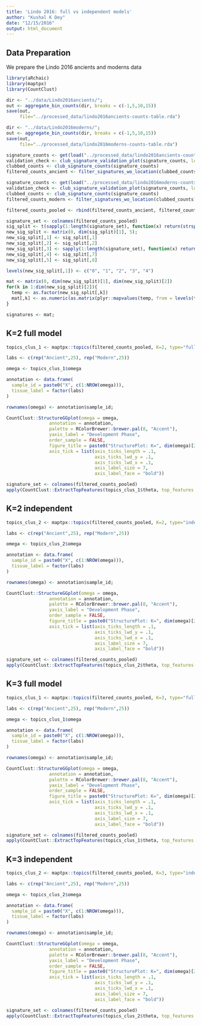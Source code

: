 ```yaml
---
title: 'Lindo 2016: full vs independent models'
author: "Kushal K Dey"
date: "12/15/2016"
output: html_document
---
```


## Data Preparation

We prepare the Lindo 2016 ancients and moderns data

```r
library(aRchaic)
library(maptpx)
library(CountClust)
```


```r
dir <- "../data/Lindo2016ancients/";
out <- aggregate_bin_counts(dir, breaks = c(-1,5,10,15))
save(out,
     file="../processed_data/lindo2016ancients-counts-table.rda")

dir <- "../data/Lindo2016moderns/";
out <- aggregate_bin_counts(dir, breaks = c(-1,5,10,15))
save(out,
     file="../processed_data/lindo2016moderns-counts-table.rda")

```


```r
signature_counts <- get(load("../processed_data/lindo2016ancients-counts-table.rda"))
validation_check <- club_signature_validation_plot(signature_counts, log=TRUE)
clubbed_counts <- club_signature_counts(signature_counts)
filtered_counts_ancient <- filter_signatures_wo_location(clubbed_counts);

signature_counts <- get(load("../processed_data/lindo2016moderns-counts-table.rda"))
validation_check <- club_signature_validation_plot(signature_counts, log=TRUE)
clubbed_counts <- club_signature_counts(signature_counts)
filtered_counts_modern <- filter_signatures_wo_location(clubbed_counts);

filtered_counts_pooled <- rbind(filtered_counts_ancient, filtered_counts_modern)

signature_set <- colnames(filtered_counts_pooled)
sig_split <- t(sapply(1:length(signature_set), function(x) return(strsplit(signature_set[x], "")[[1]])))
new_sig_split <- matrix(0, dim(sig_split)[1], 5);
new_sig_split[,1] <- sig_split[,1]
new_sig_split[,2] <- sig_split[,2]
new_sig_split[,3] <- sapply(1:length(signature_set), function(x) return(paste(sig_split[x,3:6], collapse="")))
new_sig_split[,4] <- sig_split[,7]
new_sig_split[,5] <- sig_split[,8]

levels(new_sig_split[,1]) <- c("0", "1", "2", "3", "4")

mat <- matrix(0, dim(new_sig_split)[1], dim(new_sig_split)[2])
for(k in 1:dim(new_sig_split)[2]){
  temp <- as.factor(new_sig_split[,k])
  mat[,k] <- as.numeric(as.matrix(plyr::mapvalues(temp, from = levels(temp), to = 0:(length(levels(temp))-1))))
}

signatures <- mat;

```

## K=2 full model

```r
topics_clus_1 <- maptpx::topics(filtered_counts_pooled, K=2, type="full", tol=10)

labs <- c(rep("Ancient",25), rep("Modern",25))

omega <- topics_clus_1$omega

annotation <- data.frame(
  sample_id = paste0("X", c(1:NROW(omega))),
  tissue_label = factor(labs)
)

rownames(omega) <- annotation$sample_id;

CountClust::StructureGGplot(omega = omega,
                annotation = annotation,
                palette = RColorBrewer::brewer.pal(8, "Accent"),
                yaxis_label = "Development Phase",
                order_sample = FALSE,
                figure_title = paste0("StructurePlot: K=", dim(omega)[2],", no C -> T / G -> A"),
                axis_tick = list(axis_ticks_length = .1,
                                 axis_ticks_lwd_y = .1,
                                 axis_ticks_lwd_x = .1,
                                 axis_label_size = 7,
                                 axis_label_face = "bold"))

signature_set <- colnames(filtered_counts_pooled)
apply(CountClust::ExtractTopFeatures(topics_clus_1$theta, top_features = 10, method="poisson", options="min"), c(1,2), function(x) signature_set[x])

```

## K=2 independent

```r
topics_clus_2 <- maptpx::topics(filtered_counts_pooled, K=2, type="independent", tol=10, signatures = signatures)

labs <- c(rep("Ancient",25), rep("Modern",25))

omega <- topics_clus_2$omega

annotation <- data.frame(
  sample_id = paste0("X", c(1:NROW(omega))),
  tissue_label = factor(labs)
)

rownames(omega) <- annotation$sample_id;

CountClust::StructureGGplot(omega = omega,
                annotation = annotation,
                palette = RColorBrewer::brewer.pal(8, "Accent"),
                yaxis_label = "Development Phase",
                order_sample = FALSE,
                figure_title = paste0("StructurePlot: K=", dim(omega)[2],", no C -> T / G -> A"),
                axis_tick = list(axis_ticks_length = .1,
                                 axis_ticks_lwd_y = .1,
                                 axis_ticks_lwd_x = .1,
                                 axis_label_size = 7,
                                 axis_label_face = "bold"))

signature_set <- colnames(filtered_counts_pooled)
apply(CountClust::ExtractTopFeatures(topics_clus_2$theta, top_features = 10, method="poisson", options="min"), c(1,2), function(x) signature_set[x])
```


## K=3 full model

```r
topics_clus_1 <- maptpx::topics(filtered_counts_pooled, K=3, type="full", tol=10)

labs <- c(rep("Ancient",25), rep("Modern",25))

omega <- topics_clus_1$omega

annotation <- data.frame(
  sample_id = paste0("X", c(1:NROW(omega))),
  tissue_label = factor(labs)
)

rownames(omega) <- annotation$sample_id;

CountClust::StructureGGplot(omega = omega,
                annotation = annotation,
                palette = RColorBrewer::brewer.pal(8, "Accent"),
                yaxis_label = "Development Phase",
                order_sample = FALSE,
                figure_title = paste0("StructurePlot: K=", dim(omega)[2],", no C -> T / G -> A"),
                axis_tick = list(axis_ticks_length = .1,
                                 axis_ticks_lwd_y = .1,
                                 axis_ticks_lwd_x = .1,
                                 axis_label_size = 7,
                                 axis_label_face = "bold"))

signature_set <- colnames(filtered_counts_pooled)
apply(CountClust::ExtractTopFeatures(topics_clus_1$theta, top_features = 10, method="poisson", options="min"), c(1,2), function(x) signature_set[x])

```

## K=3 independent

```r
topics_clus_2 <- maptpx::topics(filtered_counts_pooled, K=3, type="independent", tol=10, signatures = signatures)

labs <- c(rep("Ancient",25), rep("Modern",25))

omega <- topics_clus_2$omega

annotation <- data.frame(
  sample_id = paste0("X", c(1:NROW(omega))),
  tissue_label = factor(labs)
)

rownames(omega) <- annotation$sample_id;

CountClust::StructureGGplot(omega = omega,
                annotation = annotation,
                palette = RColorBrewer::brewer.pal(8, "Accent"),
                yaxis_label = "Development Phase",
                order_sample = FALSE,
                figure_title = paste0("StructurePlot: K=", dim(omega)[2],", no C -> T / G -> A"),
                axis_tick = list(axis_ticks_length = .1,
                                 axis_ticks_lwd_y = .1,
                                 axis_ticks_lwd_x = .1,
                                 axis_label_size = 7,
                                 axis_label_face = "bold"))

signature_set <- colnames(filtered_counts_pooled)
apply(CountClust::ExtractTopFeatures(topics_clus_2$theta, top_features = 10, method="poisson", options="min"), c(1,2), function(x) signature_set[x])
```


